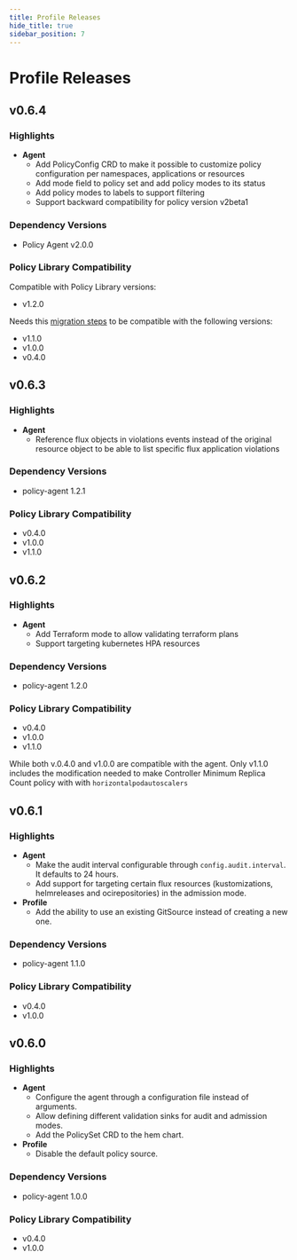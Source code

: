 ```yaml
---
title: Profile Releases
hide_title: true
sidebar_position: 7
---
```



# Profile Releases <TierLabel tiers="enterprise" />

## v0.6.4

### Highlights
- **Agent**
  - Add PolicyConfig CRD to make it possible to customize policy configuration per namespaces, applications or resources
  - Add mode field to policy set and add policy modes to its status
  - Add policy modes to labels to support filtering
  - Support backward compatibility for policy version v2beta1

### Dependency Versions

- Policy Agent v2.0.0

### Policy Library Compatibility

Compatible with Policy Library versions:

- v1.2.0

Needs this [migration steps](./policy-set.mdx#migration-from-v2beta1-to-v2beta2) to be compatible with the following versions:

- v1.1.0
- v1.0.0
- v0.4.0


## v0.6.3

### Highlights
- **Agent**
  - Reference flux objects in violations events instead of the original resource object to be able to list specific flux application violations

### Dependency Versions

- policy-agent 1.2.1

### Policy Library Compatibility

- v0.4.0
- v1.0.0
- v1.1.0

## v0.6.2

### Highlights
- **Agent**
  - Add Terraform mode to allow validating terraform plans
  - Support targeting kubernetes HPA resources

### Dependency Versions

- policy-agent 1.2.0

### Policy Library Compatibility

- v0.4.0
- v1.0.0
- v1.1.0

While both v.0.4.0 and v1.0.0 are compatible with the agent. Only v1.1.0 includes the modification needed to make Controller Minimum Replica Count policy with with `horizontalpodautoscalers`

## v0.6.1

### Highlights
- **Agent**
  - Make the audit interval configurable through `config.audit.interval`. It defaults to 24 hours.
  - Add support for targeting certain flux resources (kustomizations, helmreleases and ocirepositories) in the admission mode.
- **Profile**
  - Add the ability to use an existing GitSource instead of creating a new one.


### Dependency Versions

- policy-agent 1.1.0

### Policy Library Compatibility

- v0.4.0
- v1.0.0

## v0.6.0

### Highlights
- **Agent**
  - Configure the agent through a configuration file instead of arguments.
  - Allow defining different validation sinks for audit and admission modes.
  - Add the PolicySet CRD to the hem chart.
- **Profile**
  - Disable the default policy source.

### Dependency Versions

- policy-agent 1.0.0

### Policy Library Compatibility

- v0.4.0
- v1.0.0
